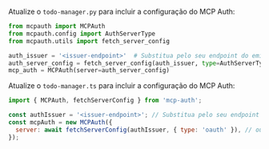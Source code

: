 

<Tabs groupId="sdk">

<TabItem value="python" label="Python">

Atualize o `todo-manager.py` para incluir a configuração do MCP Auth:

```python
from mcpauth import MCPAuth
from mcpauth.config import AuthServerType
from mcpauth.utils import fetch_server_config

auth_issuer = '<issuer-endpoint>'  # Substitua pelo seu endpoint do emissor
auth_server_config = fetch_server_config(auth_issuer, type=AuthServerType.OAUTH) # ou AuthServerType.OIDC
mcp_auth = MCPAuth(server=auth_server_config)
```

</TabItem>
<TabItem value="node" label="Node.js">

Atualize o `todo-manager.ts` para incluir a configuração do MCP Auth:

```js
import { MCPAuth, fetchServerConfig } from 'mcp-auth';

const authIssuer = '<issuer-endpoint>'; // Substitua pelo seu endpoint do emissor
const mcpAuth = new MCPAuth({
  server: await fetchServerConfig(authIssuer, { type: 'oauth' }), // ou { type: 'oidc' }
});
```

</TabItem>
</Tabs>

<MalformedMetadataTranspilation />
<ManualMetadataFetching />